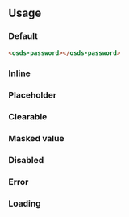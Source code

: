 
<GenericStyle />

## Usage

### Default
<Canvas withSource="none">
  <osds-password></osds-password>
</Canvas >

```html
<osds-password></osds-password>
```

### Inline
<InlineProperty />

### Placeholder
<PlaceholderProperty />

### Clearable
<ClearableProperty />

### Masked value
<MaskedProperty />

### Disabled
<DisabledProperty />

### Error
<ErrorProperty />

### Loading
<LoadingProperty />
